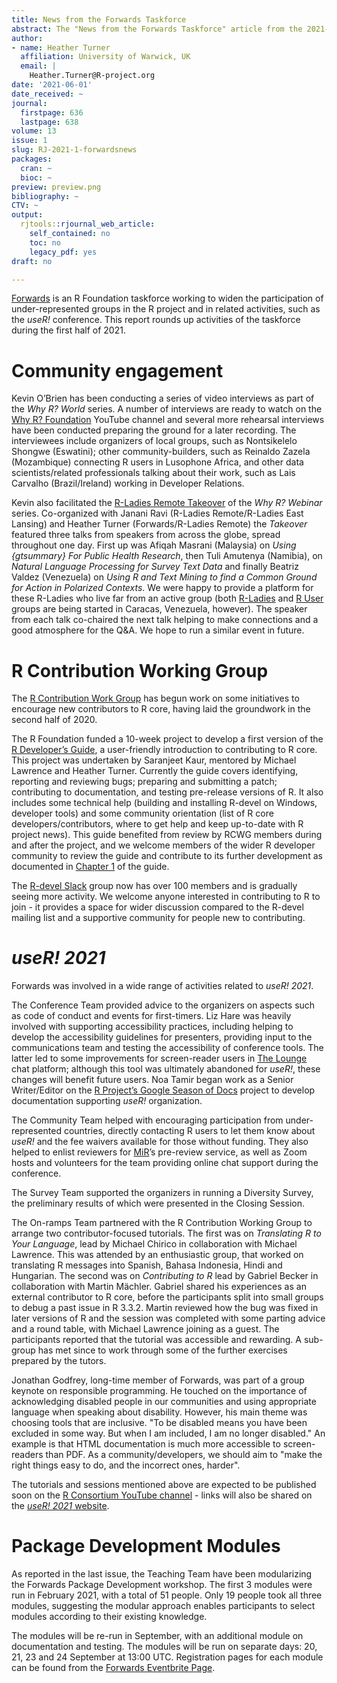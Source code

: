 ```yaml
---
title: News from the Forwards Taskforce
abstract: The "News from the Forwards Taskforce" article from the 2021-1 issue.
author:
- name: Heather Turner
  affiliation: University of Warwick, UK
  email: |
    Heather.Turner@R-project.org
date: '2021-06-01'
date_received: ~
journal:
  firstpage: 636
  lastpage: 638
volume: 13
issue: 1
slug: RJ-2021-1-forwardsnews
packages:
  cran: ~
  bioc: ~
preview: preview.png
bibliography: ~
CTV: ~
output:
  rjtools::rjournal_web_article:
    self_contained: no
    toc: no
    legacy_pdf: yes
draft: no

---
```







[Forwards](https://forwards.github.io/) is an R Foundation taskforce
working to widen the participation of under-represented groups in the R
project and in related activities, such as the *useR!* conference. This
report rounds up activities of the taskforce during the first half of
2021.

# Community engagement

Kevin O'Brien has been conducting a series of video interviews as part
of the *Why R? World* series. A number of interviews are ready to watch
on the [Why R?
Foundation](https://www.youtube.com/playlist?list=PLKMUlj_pGn_mpO0B7eH9ao6SbPg0eLWLG)
YouTube channel and several more rehearsal interviews have been
conducted preparing the ground for a later recording. The interviewees
include organizers of local groups, such as Nontsikelelo Shongwe
(Eswatini); other community-builders, such as Reinaldo Zazela
(Mozambique) connecting R users in Lusophone Africa, and other data
scientists/related professionals talking about their work, such as Lais
Carvalho (Brazil/Ireland) working in Developer Relations.

Kevin also facilitated the [R-Ladies Remote
Takeover](https://www.youtube.com/c/WhyRFoundationVideos/search?query=%22R-Ladies%20Remote%20Takeover%22)
of the *Why R? Webinar* series. Co-organized with Janani Ravi (R-Ladies
Remote/R-Ladies East Lansing) and Heather Turner (Forwards/R-Ladies
Remote) the *Takeover* featured three talks from speakers from across
the globe, spread throughout one day. First up was Afiqah Masrani
(Malaysia) on *Using {gtsummary} For Public Health Research*, then Tuli
Amutenya (Namibia), on *Natural Language Processing for Survey Text
Data* and finally Beatriz Valdez (Venezuela) on *Using R and Text Mining
to find a Common Ground for Action in Polarized Contexts*. We were happy
to provide a platform for these R-Ladies who live far from an active
group (both [R-Ladies](https://www.meetup.com/rladies-caracas/) and [R
User](https://twitter.com/GrupoRVenezuela) groups are being started in
Caracas, Venezuela, however). The speaker from each talk co-chaired the
next talk helping to make connections and a good atmosphere for the Q&A.
We hope to run a similar event in future.

# R Contribution Working Group

The [R Contribution Work
Group](https://forwards.github.io/rcontribution/working-group) has begun
work on some initiatives to encourage new contributors to R core, having
laid the groundwork in the second half of 2020.

The R Foundation funded a 10-week project to develop a first version of
the [R Developer's Guide](https://forwards.github.io/rdevguide/), a
user-friendly introduction to contributing to R core. This project was
undertaken by Saranjeet Kaur, mentored by Michael Lawrence and Heather
Turner. Currently the guide covers identifying, reporting and reviewing
bugs; preparing and submitting a patch; contributing to documentation,
and testing pre-release versions of R. It also includes some technical
help (building and installing R-devel on Windows, developer tools) and
some community orientation (list of R core developers/contributors,
where to get help and keep up-to-date with R project news). This guide
benefited from review by RCWG members during and after the project, and
we welcome members of the wider R developer community to review the
guide and contribute to its further development as documented in
[Chapter
1](https://forwards.github.io/rdevguide/introduction.html#how-to-contribute-to-this-guide)
of the guide.

The [R-devel Slack](https://forwards.github.io/rcontribution/slack)
group now has over 100 members and is gradually seeing more activity. We
welcome anyone interested in contributing to R to join - it provides a
space for wider discussion compared to the R-devel mailing list and a
supportive community for people new to contributing.

# *useR! 2021*

Forwards was involved in a wide range of activities related to *useR!
2021*.

The Conference Team provided advice to the organizers on aspects such as
code of conduct and events for first-timers. Liz Hare was heavily
involved with supporting accessibility practices, including helping to
develop the accessibility guidelines for presenters, providing input to
the communications team and testing the accessibility of conference
tools. The latter led to some improvements for screen-reader users in
[The Lounge](https://thelounge.chat/) chat platform; although this tool
was ultimately abandoned for *useR!*, these changes will benefit future
users. Noa Tamir began work as a Senior Writer/Editor on the [R
Project's Google Season of
Docs](https://github.com/rstats-gsod/gsod2021/wiki/GSOD-2021-Proposal)
project to develop documentation supporting *useR!* organization.

The Community Team helped with encouraging participation from
under-represented countries, directly contacting R users to let them
know about *useR!* and the fee waivers available for those without
funding. They also helped to enlist reviewers for
[MiR](https://mircommunity.com/)'s pre-review service, as well as Zoom
hosts and volunteers for the team providing online chat support during
the conference.

The Survey Team supported the organizers in running a Diversity Survey,
the preliminary results of which were presented in the Closing Session.

The On-ramps Team partnered with the R Contribution Working Group to
arrange two contributor-focused tutorials. The first was on *Translating
R to Your Language*, lead by Michael Chirico in collaboration with
Michael Lawrence. This was attended by an enthusiastic group, that
worked on translating R messages into Spanish, Bahasa Indonesia, Hindi
and Hungarian. The second was on *Contributing to R* lead by Gabriel
Becker in collaboration with Martin Mächler. Gabriel shared his
experiences as an external contributor to R core, before the
participants split into small groups to debug a past issue in R 3.3.2.
Martin reviewed how the bug was fixed in later versions of R and the
session was completed with some parting advice and a round table, with
Michael Lawrence joining as a guest. The participants reported that the
tutorial was accessible and rewarding. A sub-group has met since to work
through some of the further exercises prepared by the tutors.

Jonathan Godfrey, long-time member of Forwards, was part of a group
keynote on responsible programming. He touched on the importance of
acknowledging disabled people in our communities and using appropriate
language when speaking about disability. However, his main theme was
choosing tools that are inclusive. \"To be disabled means you have been
excluded in some way. But when I am included, I am no longer disabled.\"
An example is that HTML documentation is much more accessible to
screen-readers than PDF. As a community/developers, we should aim to
\"make the right things easy to do, and the incorrect ones, harder\".

The tutorials and sessions mentioned above are expected to be published
soon on the [R Consortium YouTube
channel](https://www.youtube.com/channel/UC_R5smHVXRYGhZYDJsnXTwg) -
links will also be shared on the [*useR! 2021*
website](https://user2021.r-project.org/).

# Package Development Modules

As reported in the last issue, the Teaching Team have been modularizing
the Forwards Package Development workshop. The first 3 modules were run
in February 2021, with a total of 51 people. Only 19 people took all
three modules, suggesting the modular approach enables participants to
select modules according to their existing knowledge.

The modules will be re-run in September, with an additional module on
documentation and testing. The modules will be run on separate days: 20,
21, 23 and 24 September at 13:00 UTC. Registration pages for each module
can be found from the [Forwards Eventbrite
Page](https://github.com/forwards/website_source/pull/119/commits/6e7652ba5190d8da7fd7caefb20e938f64423c7f).
